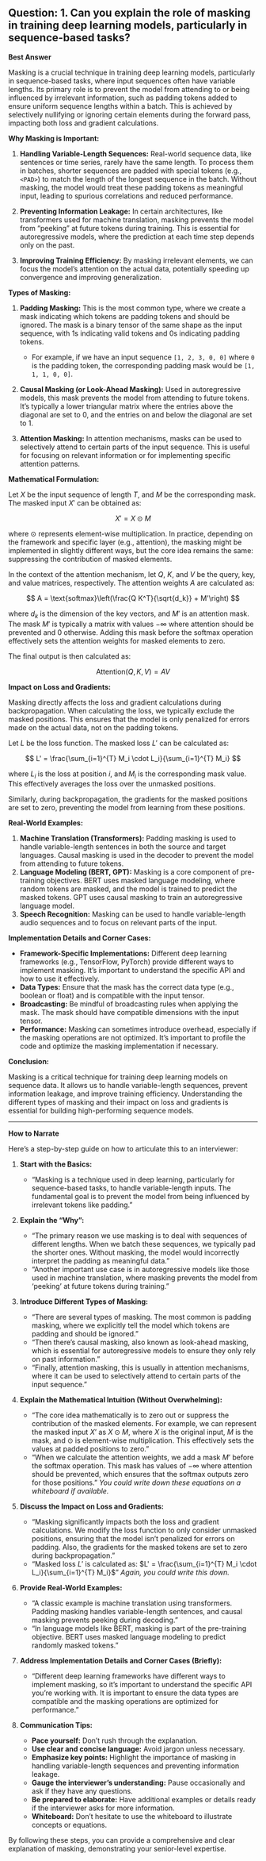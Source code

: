 ## Question: 1. Can you explain the role of masking in training deep learning models, particularly in sequence-based tasks?

**Best Answer**

Masking is a crucial technique in training deep learning models, particularly in sequence-based tasks, where input sequences often have variable lengths. Its primary role is to prevent the model from attending to or being influenced by irrelevant information, such as padding tokens added to ensure uniform sequence lengths within a batch. This is achieved by selectively nullifying or ignoring certain elements during the forward pass, impacting both loss and gradient calculations.

**Why Masking is Important:**

1.  **Handling Variable-Length Sequences:** Real-world sequence data, like sentences or time series, rarely have the same length. To process them in batches, shorter sequences are padded with special tokens (e.g., `<PAD>`) to match the length of the longest sequence in the batch. Without masking, the model would treat these padding tokens as meaningful input, leading to spurious correlations and reduced performance.

2.  **Preventing Information Leakage:** In certain architectures, like transformers used for machine translation, masking prevents the model from "peeking" at future tokens during training. This is essential for autoregressive models, where the prediction at each time step depends only on the past.

3.  **Improving Training Efficiency:** By masking irrelevant elements, we can focus the model's attention on the actual data, potentially speeding up convergence and improving generalization.

**Types of Masking:**

1.  **Padding Masking:** This is the most common type, where we create a mask indicating which tokens are padding tokens and should be ignored. The mask is a binary tensor of the same shape as the input sequence, with 1s indicating valid tokens and 0s indicating padding tokens.

    *   For example, if we have an input sequence `[1, 2, 3, 0, 0]` where `0` is the padding token, the corresponding padding mask would be `[1, 1, 1, 0, 0]`.

2.  **Causal Masking (or Look-Ahead Masking):** Used in autoregressive models, this mask prevents the model from attending to future tokens. It's typically a lower triangular matrix where the entries above the diagonal are set to 0, and the entries on and below the diagonal are set to 1.

3.  **Attention Masking:**  In attention mechanisms, masks can be used to selectively attend to certain parts of the input sequence. This is useful for focusing on relevant information or for implementing specific attention patterns.

**Mathematical Formulation:**

Let $X$ be the input sequence of length $T$, and $M$ be the corresponding mask. The masked input $X'$ can be obtained as:

$$
X' = X \odot M
$$

where $\odot$ represents element-wise multiplication.  In practice, depending on the framework and specific layer (e.g., attention), the masking might be implemented in slightly different ways, but the core idea remains the same: suppressing the contribution of masked elements.

In the context of the attention mechanism, let $Q$, $K$, and $V$ be the query, key, and value matrices, respectively. The attention weights $A$ are calculated as:

$$
A = \text{softmax}\left(\frac{Q K^T}{\sqrt{d_k}} + M'\right)
$$

where $d_k$ is the dimension of the key vectors, and $M'$ is an attention mask.  The mask $M'$ is typically a matrix with values $-\infty$ where attention should be prevented and $0$ otherwise. Adding this mask before the softmax operation effectively sets the attention weights for masked elements to zero.

The final output is then calculated as:

$$
\text{Attention}(Q, K, V) = A V
$$

**Impact on Loss and Gradients:**

Masking directly affects the loss and gradient calculations during backpropagation.  When calculating the loss, we typically exclude the masked positions. This ensures that the model is only penalized for errors made on the actual data, not on the padding tokens.

Let $L$ be the loss function.  The masked loss $L'$ can be calculated as:

$$
L' = \frac{\sum_{i=1}^{T} M_i \cdot L_i}{\sum_{i=1}^{T} M_i}
$$

where $L_i$ is the loss at position $i$, and $M_i$ is the corresponding mask value. This effectively averages the loss over the unmasked positions.

Similarly, during backpropagation, the gradients for the masked positions are set to zero, preventing the model from learning from these positions.

**Real-World Examples:**

1.  **Machine Translation (Transformers):** Padding masking is used to handle variable-length sentences in both the source and target languages. Causal masking is used in the decoder to prevent the model from attending to future tokens.
2.  **Language Modeling (BERT, GPT):** Masking is a core component of pre-training objectives. BERT uses masked language modeling, where random tokens are masked, and the model is trained to predict the masked tokens.  GPT uses causal masking to train an autoregressive language model.
3.  **Speech Recognition:** Masking can be used to handle variable-length audio sequences and to focus on relevant parts of the input.

**Implementation Details and Corner Cases:**

*   **Framework-Specific Implementations:** Different deep learning frameworks (e.g., TensorFlow, PyTorch) provide different ways to implement masking. It's important to understand the specific API and how to use it effectively.
*   **Data Types:** Ensure that the mask has the correct data type (e.g., boolean or float) and is compatible with the input tensor.
*   **Broadcasting:**  Be mindful of broadcasting rules when applying the mask.  The mask should have compatible dimensions with the input tensor.
*   **Performance:**  Masking can sometimes introduce overhead, especially if the masking operations are not optimized. It's important to profile the code and optimize the masking implementation if necessary.

**Conclusion:**

Masking is a critical technique for training deep learning models on sequence data. It allows us to handle variable-length sequences, prevent information leakage, and improve training efficiency. Understanding the different types of masking and their impact on loss and gradients is essential for building high-performing sequence models.

---

**How to Narrate**

Here's a step-by-step guide on how to articulate this to an interviewer:

1.  **Start with the Basics:**

    *   "Masking is a technique used in deep learning, particularly for sequence-based tasks, to handle variable-length inputs. The fundamental goal is to prevent the model from being influenced by irrelevant tokens like padding."

2.  **Explain the "Why":**

    *   "The primary reason we use masking is to deal with sequences of different lengths. When we batch these sequences, we typically pad the shorter ones. Without masking, the model would incorrectly interpret the padding as meaningful data."
    *   "Another important use case is in autoregressive models like those used in machine translation, where masking prevents the model from 'peeking' at future tokens during training."

3.  **Introduce Different Types of Masking:**

    *   "There are several types of masking. The most common is padding masking, where we explicitly tell the model which tokens are padding and should be ignored."
    *   "Then there's causal masking, also known as look-ahead masking, which is essential for autoregressive models to ensure they only rely on past information."
    *   "Finally, attention masking, this is usually in attention mechanisms, where it can be used to selectively attend to certain parts of the input sequence."

4.  **Explain the Mathematical Intuition (Without Overwhelming):**

    *   "The core idea mathematically is to zero out or suppress the contribution of the masked elements. For example, we can represent the masked input $X’$ as $X \odot M$, where $X$ is the original input, $M$ is the mask, and $\odot$ is element-wise multiplication. This effectively sets the values at padded positions to zero."
    *   "When we calculate the attention weights, we add a mask $M’$ before the softmax operation. This mask has values of $-\infty$ where attention should be prevented, which ensures that the softmax outputs zero for those positions." *You could write down these equations on a whiteboard if available.*

5.  **Discuss the Impact on Loss and Gradients:**

    *   "Masking significantly impacts both the loss and gradient calculations. We modify the loss function to only consider unmasked positions, ensuring that the model isn't penalized for errors on padding. Also, the gradients for the masked tokens are set to zero during backpropagation."
    *   "Masked loss $L'$ is  calculated as: $L' = \frac{\sum_{i=1}^{T} M_i \cdot L_i}{\sum_{i=1}^{T} M_i}$" *Again, you could write this down.*

6.  **Provide Real-World Examples:**

    *   "A classic example is machine translation using transformers. Padding masking handles variable-length sentences, and causal masking prevents peeking during decoding."
    *   "In language models like BERT, masking is part of the pre-training objective. BERT uses masked language modeling to predict randomly masked tokens."

7.  **Address Implementation Details and Corner Cases (Briefly):**

    *   "Different deep learning frameworks have different ways to implement masking, so it's important to understand the specific API you're working with. It is important to ensure the data types are compatible and the masking operations are optimized for performance."

8.  **Communication Tips:**

    *   **Pace yourself:** Don't rush through the explanation.
    *   **Use clear and concise language:** Avoid jargon unless necessary.
    *   **Emphasize key points:** Highlight the importance of masking in handling variable-length sequences and preventing information leakage.
    *   **Gauge the interviewer's understanding:** Pause occasionally and ask if they have any questions.
    *   **Be prepared to elaborate:** Have additional examples or details ready if the interviewer asks for more information.
    *   **Whiteboard:** Don't hesitate to use the whiteboard to illustrate concepts or equations.

By following these steps, you can provide a comprehensive and clear explanation of masking, demonstrating your senior-level expertise.
